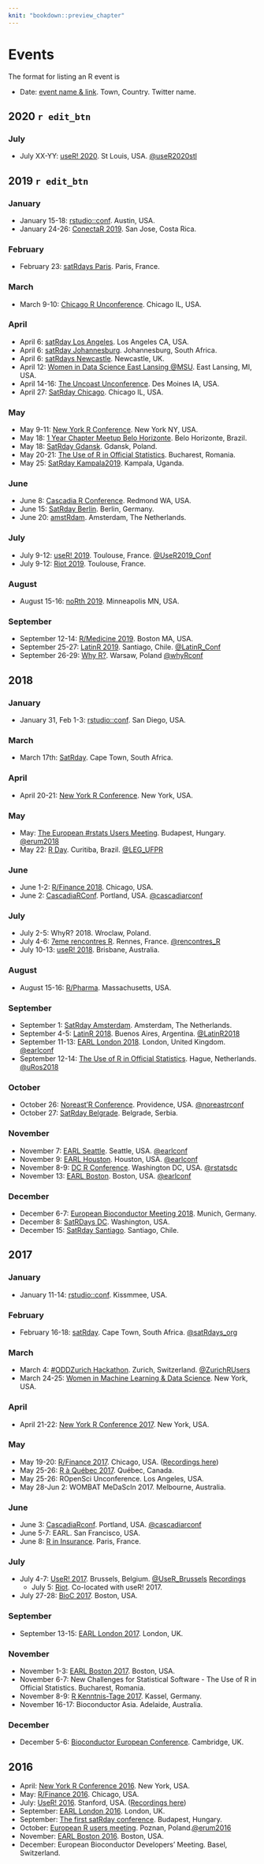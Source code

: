 ```yaml
---
knit: "bookdown::preview_chapter"
---
```


# Events

The format for listing an R event is

  * Date: [event name & link](http://www.example.com). Town, Country. Twitter name.

## 2020 `r edit_btn` {-}

### July

  * July XX-YY: [useR! 2020](https://twitter.com/useR2020stl). St Louis, USA. [\@useR2020stl](https://twitter.com/useR2020stl)

## 2019 `r edit_btn` {-}

### January

  * January 15-18: [rstudio::conf](https://www.rstudio.com/conference/). Austin, USA.
  * January 24-26: [ConectaR 2019](http://www.conectar2019.ucr.ac.cr/). San Jose, Costa Rica.
  
### February

  * February 23: [satRdays Paris](http://paris2019.satrdays.org). Paris, France.
  
### March

  * March 9-10: [Chicago R Unconference](https://chirunconf.github.io/). Chicago IL, USA.
  
### April

  * April 6: [satRday Los Angeles](https://losangeles2019.satrdays.org/). Los Angeles CA, USA.
  * April 6: [satRday Johannesburg](https://joburg2019.satrdays.org/). Johannesburg, South Africa.
  * April 6: [satRdays Newcastle](https://newcastle2019.satrdays.org/). Newcastle, UK.
  * April 12: [Women in Data Science East Lansing \@MSU](https://github.com/rladies-eastlansing/wids2019/wiki). East Lansing, MI, USA.
  * April 14-16: [The Uncoast Unconference](https://uncoast-unconference.netlify.com/). Des Moines IA, USA.
  * April 27: [SatRday Chicago](https://chicago2019.satrdays.org/). Chicago IL, USA.

### May

  * May 9-11: [New York R Conference](https://www.rstats.nyc/). New York NY, USA.
  * May 18: [1 Year Chapter Meetup Belo Horizonte](http://rladiesbh.com.br/). Belo Horizonte, Brazil.
  * May 18: [SatRday Gdansk](https://gdansk2019.satrdays.org/). Gdansk, Poland.
  * May 20-21: [The Use of R in Official Statistics](http://r-project.ro/conference2019.html). Bucharest, Romania.
  * May 25: [SatRday Kampala2019](https://kampala2019.satrdays.org/). Kampala, Uganda.

### June

  * June 8: [Cascadia R Conference](https://cascadiarconf.com/). Redmond WA, USA.
  * June 15: [SatRday Berlin](https://berlin2019.satrdays.org/). Berlin, Germany.
  * June 20: [amstRdam](https://www.meetup.com/amst-R-dam/events/261858072/). Amsterdam, The Netherlands.

### July

  * July 9-12: [useR! 2019](http://www.user2019.fr/). Toulouse, France. [\@UseR2019_Conf](https://twitter.com/UseR2019_Conf)
  * July 9-12: [Riot 2019](http://riotworkshop.github.io/). Toulouse, France.

### August

 * August 15-16: [noRth 2019](https://rnorthconference.github.io/). Minneapolis MN, USA.

### September

  * September 12-14: [R/Medicine 2019](https://r-medicine.com/). Boston MA, USA.
  * September 25-27: [LatinR 2019](http://latin-r.com/). Santiago, Chile. [\@LatinR_Conf](https://twitter.com/LatinR_Conf)
  * September 26-29: [Why R?](http://whyr.pl/2019/). Warsaw, Poland [\@whyRconf](https://twitter.com/whyRconf)

## 2018 {-}

### January

  * January 31, Feb 1-3: [rstudio::conf](https://www.rstudio.com/conference/). San Diego, USA.

### March

  * March 17th: [SatRday](http://capetown2018.satrdays.org/). Cape Town, South Africa.

### April
 * April 20-21: [New York R Conference](http://rstats.nyc/). New York, USA.
 
### May

  * May: [The European #rstats Users Meeting](http://2018.erum.io/). Budapest, Hungary. [\@erum2018](https://twitter.com/erum2018)
  * May 22: [R Day](http://rday.leg.ufpr.br/). Curitiba, Brazil. [\@LEG_UFPR](https://twitter.com/LEG_UFPR)

### June

 *  June 1-2: [R/Finance 2018](http://www.rinfinance.com). Chicago, USA.
 *  June 2: [CascadiaRConf](https://cascadiarconf.com/). Portland, USA. [\@cascadiarconf](https://twitter.com/cascadiarconf)

### July

 * July 2-5: WhyR? 2018. Wroclaw, Poland.
 * July 4-6: [7eme rencontres R](https://r2018-rennes.sciencesconf.org). Rennes, France. [\@rencontres_R](https://twitter.com/rencontres_R)
 * July 10-13: [useR! 2018](https://user2018.r-project.org/). Brisbane, Australia.

### August

 * August 15-16: [R/Pharma](http://rinpharma.com/). Massachusetts, USA.

### September

 * September 1: [SatRday Amsterdam](http://amsterdam2018.satrdays.org/). Amsterdam, The Netherlands.
 * September 4-5: [LatinR 2018](http://latin-r.com/). Buenos Aires, Argentina. [\@LatinR2018](https://twitter.com/latinr2018)
 * September 11-13: [EARL London 2018](https://earlconf.com/london/). London, United Kingdom. [\@earlconf](https://twitter.com/earlconf)
 * September 12-14: [The Use of R in Official Statistics](https://www.aanmelder.nl/uros2018). Hague, Netherlands. [\@uRos2018](https://twitter.com/uRos2018)

### October

 * October 26: [Noreast'R Conference](http://noreastrconf.com/). Providence, USA. [\@noreastrconf](https://twitter.com/noreastrconf/)
 * October 27: [SatRday Belgrade](http://belgrade2018.satrdays.org/). Belgrade, Serbia.

### November

 * November 7: [EARL Seattle](https://earlconf.com/boston). Seattle, USA. [\@earlconf](https://twitter.com/earlconf)
 * November 9: [EARL Houston](https://earlconf.com/boston). Houston, USA. [\@earlconf](https://twitter.com/earlconf)
 * November 8-9: [DC R Conference](https://www.rstats.ai/). Washington DC, USA. [\@rstatsdc](https://twitter.com/rstatsdc)
 * November 13: [EARL Boston](https://earlconf.com/boston). Boston, USA. [\@earlconf](https://twitter.com/earlconf)

### December

 * December 6-7: [European Bioconductor Meeting 2018](https://bioconductor.github.io/EuroBioc2018/). Munich, Germany.
 * December 8: [SatRDays DC](https://dc2018.satrdays.org/). Washington, USA.
 * December 15: [SatRday Santiago](https://santiago2018.satrdays.org). Santiago, Chile.

## 2017 {-}

### January

 * January 11-14: [rstudio::conf](https://www.rstudio.com/conference/). Kissmmee, USA.

### February

  * February 16-18: [satRday](https://capetown2017.satrdays.org//). Cape Town, South Africa. [\@satRdays_org](https://twitter.com/satRdays_org)
  
### March

  * March 4: [#ODDZurich Hackathon](http://zurich-r-user-group.github.io/hackathon.html). Zurich, Switzerland. [\@ZurichRUsers](https://twitter.com/ZurichRUsers)
  * March 24-25: [Women in Machine Learning & Data Science](http://www.wimldsdatadive.com/hackathons/2). New York, USA.

### April

  * April 21-22: [New York R Conference 2017](http://www.rstats.nyc). New York, USA.
  
### May

  * May 19-20: [R/Finance 2017](http://www.rinfinance.com). Chicago, USA. ([Recordings here](https://channel9.msdn.com/Events/RFinance/RFinance-2017))
  * May 25-26: [R à Québec 2017](http://raquebec.ulaval.ca/2017/). Québec, Canada.
  * May 25-26: ROpenSci Unconference. Los Angeles, USA.
  * May 28-Jun 2: WOMBAT MeDaScIn 2017. Melbourne, Australia.
  
### June

  * June 3: [CascadiaRconf](https://cascadiarconf.com/2017). Portland, USA. [\@cascadiarconf](https://twitter.com/cascadiarconf)
  * June 5-7: EARL. San Francisco, USA.
   * June 8: [R in Insurance](https://rininsurance17.sciencesconf.org/). Paris, France. 
   
### July

  * July 4-7: [UseR! 2017](http://www.user2017.brussels/). Brussels, Belgium. [\@UseR_Brussels](https://twitter.com/UseR_Brussels) [Recordings](https://channel9.msdn.com/events/useR-international-R-User-conferences/)
    * July 5: [Riot](http://riotworkshop.github.io/). Co-located with useR! 2017.
  * July 27-28: [BioC 2017](https://www.bioconductor.org/help/course-materials/2017/BioC2017/). Boston, USA.
  
### September

  * September 13-15: [EARL London 2017](https://earlconf.com/london/). London, UK.

### November
  
  * November 1-3: [EARL Boston 2017](https://earlconf.com/boston/). Boston, USA.
  * November 6-7: New Challenges for Statistical Software - The Use of R in Official Statistics. Bucharest, Romania.
  * November 8-9: [R Kenntnis-Tage 2017](http://www.eoda.de/de/R-Kenntnis-Tage.html). Kassel, Germany.
  * November 16-17: Bioconductor Asia. Adelaide, Australia.

### December

  * December 5-6: [Bioconductor European Conference](https://bioconductor.org/help/course-materials/2017/BioCEurope/). Cambridge, UK.

## 2016 {-}

  * April: [New York R Conference 2016](http://www.rstats.nyc). New York, USA.
  * May: [R/Finance 2016](http://www.rinfinance.com). Chicago, USA.
  * July: [UseR! 2016](http://user2016.org/). Stanford, USA. ([Recordings here](https://channel9.msdn.com/Events/useR-international-R-User-conference/useR2016))
  * September: [EARL London 2016](https://earlconf.com/london/). London, UK.
  * September: [The first satRday conference](http://budapest.satrdays.org). Budapest, Hungary.
  * October: [European R users meeting](http://erum.ue.poznan.pl/). Poznan, Poland.[\@erum2016](https://twitter.com/erum2016)
  * November: [EARL Boston 2016](https://earlconf.com/boston/). Boston, USA.
  * December: European Bioconductor Developers' Meeting. Basel, Switzerland.

